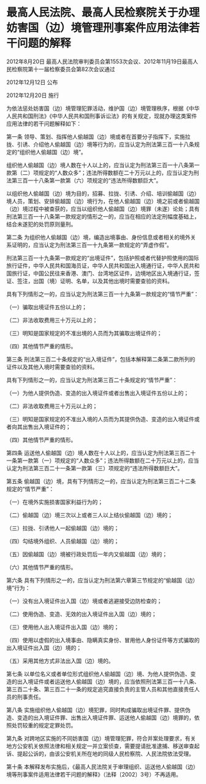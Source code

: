 # 最高人民法院、最高人民检察院关于办理妨害国（边）境管理刑事案件应用法律若干问题的解释

2012年8月20日 最高人民法院审判委员会第1553次会议、2012年11月19日最高人民检察院第十一届检察委员会第82次会议通过

2012年12月12日 公布

2012年12月20日 施行

  

为依法惩处妨害国（边）境管理犯罪活动，维护国（边）境管理秩序，根据《中华人民共和国刑法》《中华人民共和国刑事诉讼法》的有关规定，现就办理这类案件应用法律的若干问题解释如下：

第一条 领导、策划、指挥他人偷越国（边）境或者在首要分子指挥下，实施拉拢、引诱、介绍他人偷越国（边）境等行为的，应当认定为刑法第三百一十八条规定的“组织他人偷越国（边）境”。

组织他人偷越国（边）境人数在十人以上的，应当认定为刑法第三百一十八条第一款第（二）项规定的“人数众多”；违法所得数额在二十万元以上的，应当认定为刑法第三百一十八条第一款第（六）项规定的“违法所得数额巨大”。

以组织他人偷越国（边）境为目的，招募、拉拢、引诱、介绍、培训偷越国（边）境人员，策划、安排偷越国（边）境行为，在他人偷越国（边）境之前或者偷越国（边）境过程中被查获的，应当以组织他人偷越国（边）境罪（未遂）论处；具有刑法第三百一十八条第一款规定的情形之一的，应当在相应的法定刑幅度基础上，结合未遂犯的处罚原则量刑。

第二条 为组织他人偷越国（边）境，编造出境事由、身份信息或者相关的境外关系证明的，应当认定为刑法第三百一十九条第一款规定的“弄虚作假”。

刑法第三百一十九条第一款规定的“出境证件”，包括护照或者代替护照使用的国际旅行证件，中华人民共和国海员证，中华人民共和国出入境通行证，中华人民共和国旅行证，中国公民往来香港、澳门、台湾地区证件，边境地区出入境通行证，签证、签注，出国（境）证明、名单，以及其他出境时需要查验的资料。

具有下列情形之一的，应当认定为刑法第三百一十九条第一款规定的“情节严重”：

（一）骗取出境证件五份以上的；

（二）非法收取费用三十万元以上的；

（三）明知是国家规定的不准出境的人员而为其骗取出境证件的；

（四）其他情节严重的情形。

第三条 刑法第三百二十条规定的“出入境证件”，包括本解释第二条第二款所列的证件以及其他入境时需要查验的资料。

具有下列情形之一的，应当认定为刑法第三百二十条规定的“情节严重”：

（一）为他人提供伪造、变造的出入境证件或者出售出入境证件五份以上的；

（二）非法收取费用三十万元以上的；

（三）明知是国家规定的不准出入境的人员而为其提供伪造、变造的出入境证件或者向其出售出入境证件的；

（四）其他情节严重的情形。

第四条 运送他人偷越国（边）境人数在十人以上的，应当认定为刑法第三百二十一条第一款第（一）项规定的“人数众多”；违法所得数额在二十万元以上的，应当认定为刑法第三百二十一条第一款第（三）项规定的“违法所得数额巨大”。

第五条 偷越国（边）境，具有下列情形之一的，应当认定为刑法第三百二十二条规定的“情节严重”：

（一）在境外实施损害国家利益行为的；

（二）偷越国（边）境三次以上或者三人以上结伙偷越国（边）境的；

（三）拉拢、引诱他人一起偷越国（边）境的；

（四）勾结境外组织、人员偷越国（边）境的；

（五）因偷越国（边）境被行政处罚后一年内又偷越国（边）境的；

（六）其他情节严重的情形。

第六条 具有下列情形之一的，应当认定为刑法第六章第三节规定的“偷越国（边）境”行为：

（一）没有出入境证件出入国（边）境或者逃避接受边防检查的；

（二）使用伪造、变造、无效的出入境证件出入国（边）境的；

（三）使用他人出入境证件出入国（边）境的；

（四）使用以虚假的出入境事由、隐瞒真实身份、冒用他人身份证件等方式骗取的出入境证件出入国（边）境的；

（五）采用其他方式非法出入国（边）境的。

第七条 以单位名义或者单位形式组织他人偷越国（边）境、为他人提供伪造、变造的出入境证件或者运送他人偷越国（边）境的，应当依照刑法第三百一十八条、第三百二十条、第三百二十一条的规定追究直接负责的主管人员和其他直接责任人员的刑事责任。

第八条 实施组织他人偷越国（边）境犯罪，同时构成骗取出境证件罪、提供伪造、变造的出入境证件罪、出售出入境证件罪、运送他人偷越国（边）境罪的，依照处罚较重的规定定罪处罚。

第九条 对跨地区实施的不同妨害国（边）境管理犯罪，符合并案处理要求，有关地方公安机关依照法律和相关规定一并立案侦查，需要提请批准逮捕、移送审查起诉、提起公诉的，由该公安机关所在地的同级人民检察院、人民法院依法受理。

第十条 本解释发布实施后，《最高人民法院关于审理组织、运送他人偷越国（边）境等刑事案件适用法律若干问题的解释》（法释〔2002〕3号）不再适用。
